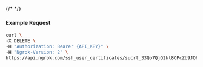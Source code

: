 {/* <!-- Code generated for API Clients. DO NOT EDIT. --> */}

#### Example Request
```bash
curl \
-X DELETE \
-H "Authorization: Bearer {API_KEY}" \
-H "Ngrok-Version: 2" \
https://api.ngrok.com/ssh_user_certificates/sucrt_33Qo7QjQ2kl8OPcZb9JOFVgjvNU
```